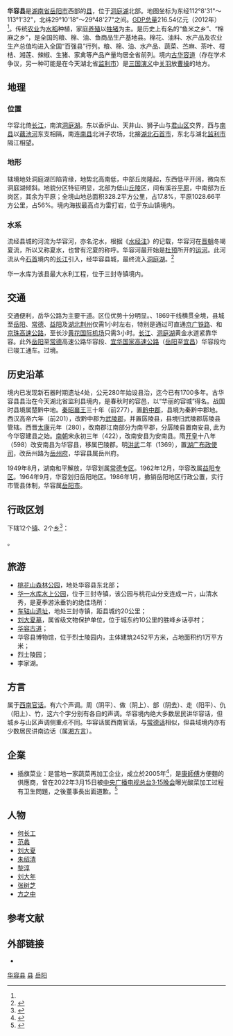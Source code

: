 {{about|湖南省岳阳市的下辖县|湖北省的一个同名行政区划|华容区}}
{{refimprove|time=2018-07-22T16:42:51+00:00}}
{{更新|time=2018-06-26T13:34:47+00:00}}
{{Infobox China County
|county = 华容县
|Photo = 
|Photoname= 
|map =
|map size =
|Pinyin = Huarong Xian
|Belong = [[湖南省|湖南省]][[岳阳市|岳阳市]]
|Types= [[县|县]]
|founded =
|seat = [[城关镇_(华容县)|城关镇]]
|officerTitle=
|officer=
|town=
|subdistrict=
|post code=414200
|phone code =730
|carlicense = 湘F
|area = 1,610
|area land =
|area water =
|census yr = 2012
|pop = 71.35万<ref name="#1">{{cite web |url=http://www.yytj.gov.cn/html/tongjigongbao/guominjingjiheshehuifazhangongbao/15417.html |title=存档副本 |accessdate=2013-07-23 |deadurl=yes |archiveurl=https://web.archive.org/web/20131024035843/http://www.yytj.gov.cn/html/tongjigongbao/guominjingjiheshehuifazhangongbao/15417.html |archivedate=2013-10-24 }}</ref>
|density =
|web = www.huarong.gov.cn
|web_title = 中国·华容
}}

'''华容县'''是[[湖南省|湖南省]][[岳阳市|岳阳市]]西部的[[县|县]]，位于[[洞庭湖|洞庭湖]]北部。地图坐标为东经112°8'31"～113°1'32"，北纬29°10'18"～29°48'27"之间。[[国内生产总值|GDP总量]]216.54亿元（2012年）<ref name="#1"/>。传统[[农业|农业]]为[[水稻|水稻]]种植，家庭[[养殖业|养殖]]以[[猪|牲猪]]为主。是历史上有名的“鱼米之乡”、“棉麻之乡”，是全国的粮、棉、油、鱼商品生产基地县。棉花、油料、水产品及农业生产总值均进入全国“百强县”行列。粮、棉、油、水产品、蔬菜、苎麻、茶叶、柑桔、湘莲、辣椒、生猪、家禽等产品产量均居全省前列。境内[[古华容道|古华容道]]（存在学术争议，另一种可能是在今天湖北省[[监利市|监利市]]）是[[三国演义|三国演义]]中[[关羽|关羽]]放[[曹操|曹操]]的地方。

==地理==
===位置===
华容北倚[[长江|长江]]，南滨[[洞庭湖|洞庭湖]]。东以香炉山、天井山、狮子山与[[君山区|君山区]]交界，西与[[南县|南县]]以[[藕池河|藕池河]]东支相隔，南连[[南县|南县]]北洲子农场，北接[[湖北|湖北]][[石首|石首市]]，东北与湖北[[监利市|监利市]]隔江相望。
===地形===
辖境地处洞庭湖凹陷背缘，地势北高南低，中部丘岗隆起，东西低平开阔，微向东洞庭湖倾斜。地貌分区特征明显，北部为低山[[丘陵|丘陵]]区，间有溪谷[[平原|平原]]，中南部为丘岗区，其余为平原；全境山地总面积328.2平方公里，占17.8%，平原1028.66平方公里，占56%。境内海拔最高点为雷打岩，位于东山镇境内。
===水系===
流经县城的河流为华容河，亦名沱水，根据《[[水经注|水经注]]》的记载，华容河在[[晋朝|晋朝]]冬竭夏流，所以又称夏水，也曾有沱夏的称呼。华容河最开始是[[杜预|杜预]]所开的[[运河|运河]]。此河流从今[[石首|石首]]境内的[[长江|长江]]引入，经华容县城，最终流入[[洞庭湖|洞庭湖]]。<ref name="明朝县志">{{cite book |author1=孙羽侯 |coauthors=华容县志 |date=明朝万历四十年（1612年） |page=29}}</ref>

华一水库为该县最大水利工程，位于三封寺镇境内。

==交通==
交通便利，岳华公路为主要干道。区位优势十分明显。{{中国省道名|306|P=湖南}}、1869干线横贯全境，县城至[[岳阳|岳阳]]、[[常德|常德]]、[[益阳|益阳]]及[[湖北|湖北]][[荆州|荆州]]仅需1小时左右，特别是通过{{中国省道名|306|P=湖南}}可直通[[京广铁路|京广铁路]]、{{中国国道名|107}}和[[京珠高速公路|京珠高速公路]]，至长沙[[黄花国际机场|黄花国际机场]]只需3小时。[[长江|长江]]、[[洞庭湖|洞庭湖]]黄金水道紧靠华容。此外[[岳阳|岳阳]]至[[常德|常德]]高速公路华容段、[[宜昌－华容高速公路|宜华国家高速公路]]（[[岳阳|岳阳]]至[[宜昌|宜昌]]）华容段均已竣工通车。{{中国国道名|353}}过境。

==历史沿革==
境内已发现新石器时期遗址4处，公元280年始设县治，迄今已有1700多年。古华容县县治在今天湖北省监利县境内，是春秋时的容邑，以“华丽的容城”得名。战国时县境属楚黔中地。[[秦昭襄王|秦昭襄王]]三十年（前277），置[[黔中郡|黔中郡]]，县境为秦黔中郡地。西汉高帝六年（前201），改黔中郡为[[武陵郡|武陵郡]]，并置孱陵县，县境归武陵郡孱陵县管辖。西晋[[太康|太康]]元年（280），改南郡江南部分为南平郡，分孱陵县置南安县, 此为今华容建县之始。[[南朝|南朝]]宋永初三年（422），改南安县为安南县。隋[[开皇|开皇]]十八年（598）改安南县为华容县，移属巴陵郡。明[[洪武|洪武]]二年（1369），置[[湖广布政使司|湖广布政使司]]，改岳州路为[[岳州府|岳州府]]，华容县属岳州府。

1949年8月，湖南和平解放，华容划属[[常德专区|常德专区]]。1962年12月，华容改属[[益阳专区|益阳专区]]。1964年9月，华容划归岳阳地区。1986年1月，撤销岳阳地区行政公置，实行市管县体制，华容属[[岳阳市|岳阳市]]。

== 行政区划 ==
{{PAGENAMEBASE}}下辖12个[[行政建制镇|镇]]、2个[[乡_(中华人民共和国)|乡]]<ref>{{PRC admin/ref sgc|43/06/23}}</ref>：

{{PRC admin/children|43/06/23}}。

==旅游==
*[[桃花山森林公园|桃花山森林公园]]，地处华容县东北部；
*[[华一水库水上公园|华一水库水上公园]]，位于三封寺镇，该公园与桃花山分支连成一片，山清水秀，是夏季游泳垂钓的绝佳场所：
*[[车轱山遗址|车轱山遗址]]，地处三封寺镇，距县城约20公里；
*[[刘大夏墓|刘大夏墓]]，属省级文物保护单位，位于城东约10公里的胜峰乡话亭村；
*[[华容古道|华容古道]]；
*华容县博物馆，位于烈士陵园内，主体建筑2452平方米，占地面积约1万平方米；
*烈士陵园；
*李家湖。

==方言==
属于[[西南官话|西南官话]]。有六个声调。周（阴平）、做（阴上）、部（阴去）、走（阳平）、仇（阳上）、竹，这六个字分别有各自的声调。华容境内绝大多数居民讲华容话，但城乡与山区声调侧重点不同。华容话属西南官话，与[[常德话|常德话]]相似，但县域境内亦有少数居民讲南边话（属[[湘方言|湘方言]]）。

==企業==
*插旗菜业：是當地一家蔬菜再加工企业，成立於2005年<ref>{{cite news |title=插旗菜业·严家老坛 |url=https://qikan.chaoxing.com/detail_38502727e7500f26a3d139fa3ab2b5e3119c495377dbd4471921b0a3ea255101fc1cf1fbb4666ae66820c9bee9787544621269812226e0e4067bce31c9a6fec69dbf5133bce6a9af8692461cd3533bbb20b88c6e534e6905ff2392838a1740b511270bb1d955dcf1adfd43ad95f43916}}</ref>，是[[康師傅|康師傅]]方便麵的供應商，曾在2022年3月15日被[[中央广播电视总台3·15晚会|中央广播电视总台3·15晚会]]曝光酸菜加工过程有卫生問題，之後董事長出面道歉。<ref>{{cite news |title=插旗菜业董事长致歉：深感惭愧 |url=https://news.sina.com.cn/c/2022-03-16/doc-imcwipih8871426.shtml |accessdate=2022-03-17 |archive-date=2022-03-17 |archive-url=https://web.archive.org/web/20220317080659/https://news.sina.com.cn/c/2022-03-16/doc-imcwipih8871426.shtml }}</ref>
==人物==
*[[何长工|何长工]]
*[[范蠡|范蠡]]
*[[刘大夏|刘大夏]]
*[[朱绍清|朱绍清]]
*[[黎淳|黎淳]]
*[[刘大年|刘大年]]
*[[张树芝|张树芝]]
*[[方之中|方之中]]

== 参考文献 ==
{{reflist}}

== 外部链接 ==
* {{Official website|http://www.huarong.gov.cn/|name=华容县人民政府}}

{{华容县行政区划}}
{{岳阳市行政区划}}
{{湖南行政区划}}
{{Authority control}}

[[Category:华容县|]]
[[Category:岳阳区县市|县]]
[[Category:湖南省县份|岳阳]]